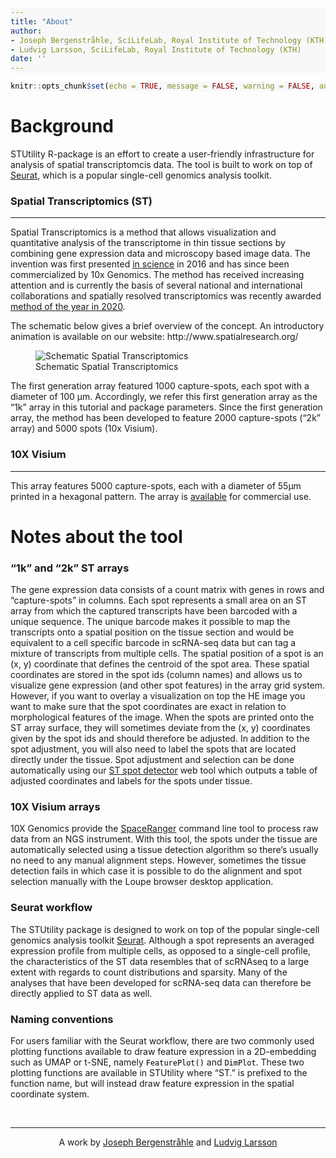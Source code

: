 ```yaml
---
title: "About"
author:
- Joseph Bergenstråhle, SciLifeLab, Royal Institute of Technology (KTH)
- Ludvig Larsson, SciLifeLab, Royal Institute of Technology (KTH)
date: ''
---
```


<style type="text/css">
div.main-container {
  background-color: #FFFFFF !important;
  max-width: 1800px;
  margin-left: auto;
  margin-right: auto;
}
</style>

<style>
#TOC {
  background: url("https://www.spatialresearch.org/wp-content/uploads/2019/09/str-logo-spatial_research_3@2x.png");
  background-size: contain;
  padding-top: 100px !important;
  background-repeat: no-repeat;
  width: 500px;
  color: black;
  border-color: #FFFFFF !important;
}
</style>

<style> code, pre{
  background-color: #F8F8F8 !important;
  color: black !important;
}
</style>

<style> .watch-out {
  background-color: #F0F0F0;
  border: 1px #F0F0F0;
}
<style>

<style> 
body {
  color: black;
  font-size: 20pt;
}
</style>



```r
knitr::opts_chunk$set(echo = TRUE, message = FALSE, warning = FALSE, autodep = FALSE)
```

# Background

STUtility R-package is an effort to create a user-friendly infrastructure for analysis of spatial transcriptomcis data. The tool is built to work on top of [Seurat](https://github.com/satijalab/seurat), which is a popular single-cell genomics analysis toolkit. 

### Spatial Transcriptomics (ST)

---

Spatial Transcriptomics is a method that allows visualization and quantitative analysis of the transcriptome in thin tissue sections by combining gene expression data and microscopy based image data. The invention was first presented [in science](https://science.sciencemag.org/content/353/6294/78) in 2016 and has since been commercialized by 10x Genomics. The method has received increasing attention and is currently the basis of several national and international collaborations and spatially resolved transcriptomics was recently awarded [method of the year in 2020](https://www.nature.com/articles/s41592-020-01038-7). 

The schematic below gives a brief overview of the concept.
An introductory animation is available on our website: http://www.spatialresearch.org/

![Schematic Spatial Transcriptomics](assets/st_method_1.PNG)

The first generation array featured 1000 capture-spots, each spot with a diameter of 100 µm. Accordingly, we refer this first generation array as the "1k" array in this tutorial and package parameters. Since the first generation array, the method has been developed to feature 2000 capture-spots ("2k" array) and 5000 spots (10x Visium).

### 10X Visium

---

This array features 5000 capture-spots, each with a diameter of 55µm printed in a hexagonal pattern. The array is [available](https://www.10xgenomics.com/spatial-transcriptomics/) for commercial use.


# Notes about the tool


### "1k" and "2k" ST arrays

The gene expression data consists of a count matrix with genes in rows and "capture-spots" in columns. Each spot represents a small area on an ST array from which the captured transcripts have been barcoded with a unique sequence. The unique barcode makes it possible to map the transcripts onto a spatial position on the tissue section and would be equivalent to a cell specific barcode in scRNA-seq data but can tag a mixture of transcripts from multiple cells. The spatial position of a spot is an (x, y) coordinate that defines the centroid of the spot area. These spatial coordinates are stored in the spot ids (column names) and allows us to visualize gene expression (and other spot features) in the array grid system. However, if you want to overlay a visualization on top the HE image you want to make sure that the spot coordinates are exact in relation to morphological features of the image. When the spots are printed onto the ST array surface, they will sometimes deviate from the (x, y) coordinates given by the spot ids and should therefore be adjusted. In addition to the spot adjustment, you will also need to label the spots that are located directly under the tissue. Spot adjustment and selection can be done automatically using our [ST spot detector](https://github.com/SpatialTranscriptomicsResearch/st_spot_detector) web tool which outputs a table of adjusted coordinates and labels for the spots under tissue.

### 10X Visium arrays

10X Genomics provide the [SpaceRanger](https://support.10xgenomics.com/spatial-gene-expression/software/downloads/latest#spacerangertab) command line tool to process raw data from an NGS instrument. With this tool, the spots under the tissue are automatically selected using a tissue detection algorithm so there's usually no need to any manual alignment steps. However, sometimes the tissue detection fails in which case it is possible to do the alignment and spot selection manually with the Loupe browser desktop application.

### Seurat workflow

The STUtility package is designed to work on top of the popular single-cell genomics analysis toolkit [Seurat](https://satijalab.org/seurat/). Although a spot represents an averaged expression profile from multiple cells, as opposed to a single-cell profile, the characteristics of the ST data resembles that of scRNAseq to a large extent with regards to count distributions and sparsity. Many of the analyses that have been developed for scRNA-seq data can therefore be directly applied to ST data as well. 

### Naming conventions

For users familiar with the Seurat workflow, there are two commonly used plotting functions available to draw feature expression in a 2D-embedding such as UMAP or t-SNE, namely `FeaturePlot()` and `DimPlot`. These two plotting functions are available in STUtility where "ST." is prefixed to the function name, but will instead draw feature expression in the spatial coordinate system.

&nbsp;
<hr />
<p style="text-align: center;">A work by <a href="j.bergenstrahle@scilifelab.se">Joseph Bergenstråhle</a> and <a href="ludvig.larsson@scilifelab.se">Ludvig Larsson</a></p>

<!-- Add icon library -->
<link rel="stylesheet" href="https://cdnjs.cloudflare.com/ajax/libs/font-awesome/4.7.0/css/font-awesome.min.css">

<!-- Add font awesome icons -->
<p style="text-align: center;">
    <a href="https://www.spatialresearch.org" class="fa fa-beer"></a>
</p>

&nbsp;

